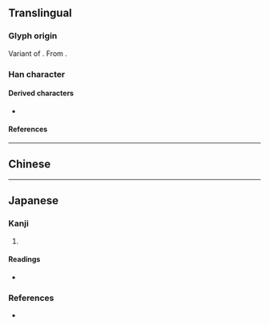 {{also|時}}
{{character info/new}}
==Translingual==
{{stroke order|strokes=7}}
{{stroke order|type=animate}}

===Glyph origin===
Variant of {{l|mul|時}}. From {{w|cursive script (East Asia)|cursive script}}.

===Han character===
{{Han char|rn=72|rad=日|as=03|sn=7|four=|canj=ADI|ids=⿰日寸}}

====Derived characters====
* {{l|mul|[[𫪅]], [[埘]], [[𪶄]], [[𬌠]], [[𬖞]], [[鲥]], [[莳]], [[𦋂]], [[𣠈]]}}

====References====
{{Han ref|kx=0490.221|dkj=13772|dj=0851.220|hdz=21487.020|uh=65F6}}

----

==Chinese==
{{zh-see|時|sv}}

----

==Japanese==

===Kanji===
{{ja-kanji|grade=|rs=日03}}

# {{alternative form of|ja|時}}

====Readings====
* {{ja-readings
|on=[[じ]] (ji)
|kun=[[とき]] (toki)}}

===References===
* {{R:Koseki Moji|154790}}